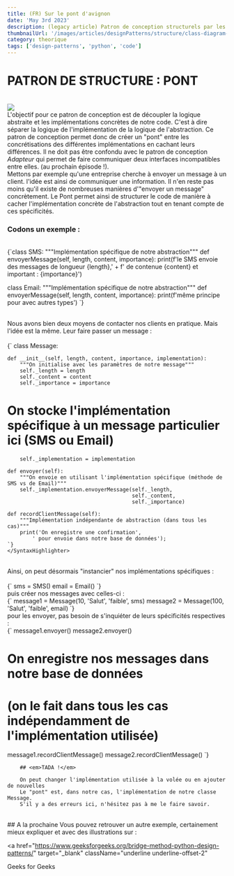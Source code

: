 ```yaml
---
title: (FR) Sur le pont d'avignon
date: 'May 3rd 2023'
description: (legacy article) Patron de conception structurels par les nuls
thumbnailUrl: '/images/articles/designPatterns/structure/class-diagram-bridge-method.png'
category: theorique
tags: ['design-patterns', 'python', 'code']
---
```


# PATRON DE STRUCTURE : PONT

<br />
<Image
  src={`/images/articles/designPatterns/structure/class-diagram-bridge-method.png`}
/>
<br />

<div>
  L'objectif pour ce patron de conception est de découpler la logique abstraite
  et les implémentations concrètes de notre code. C'est à dire séparer la
  logique de l'implémentation de la logique de l'abstraction. Ce patron de
  conception permet donc de créer un "pont" entre les concrétisations des
  différentes implémentations en cachant leurs différences. Il ne doit pas être
  confondu avec le patron de conception <em>Adapteur</em> qui permet de faire
  communiquer deux interfaces incompatibles entre elles. (au prochain épisode
  !).
  <br />
  Mettons par exemple qu'une entreprise cherche à envoyer un message à un
  client. l'idée est ainsi de communiquer une information. Il n'en reste pas
  moins qu'il existe de nombreuses manières d'"envoyer un message" concrètement.
  Le Pont permet ainsi de structurer le code de manière à cacher
  l'implémentation concrète de l'abstraction tout en tenant compte de ces
  spécificités.
</div>

### Codons un exemple :

<br />
<SyntaxHighlighter language="python">
{`class SMS:
	"""Implémentation spécifique de notre abstraction"""
	def envoyerMessage(self, length, content, importance):
		print(f'le SMS envoie des messages de longueur {length},' +
		f' de contenue {content} et important : {importance}')

class Email:
"""Implémentation spécifique de notre abstraction"""
def envoyerMessage(self, length, content, importance):
print(f'même principe pour avec autres types')
`}

</SyntaxHighlighter>
<br />

<div>
  Nous avons bien deux moyens de contacter nos clients en pratique. Mais l'idée
  est la même. Leur faire passer un message :
</div>

<br />
<SyntaxHighlighter language="python">
{`
class Message:

    def __init__(self, length, content, importance, implementation):
    	"""On initialise avec les paramètres de notre message"""
    	self._length = length
    	self._content = content
    	self._importance = importance

# On stocke l'implémentation spécifique à un message particulier ici (SMS ou Email)

    	self._implementation = implementation

    def envoyer(self):
    	"""On envoie en utilisant l'implémentation spécifique (méthode de SMS vs de Email)"""
    	self._implementation.envoyerMessage(self._length,
    										self._content,
    										self._importance)

    def recordClientMessage(self):
    	"""Implémentation indépendante de abstraction (dans tous les cas)"""
    	print('On enregistre une confirmation',
    		' pour envoie dans notre base de données');
    `}
    </SyntaxHighlighter>

<br />

<div>
  Ainsi, on peut désormais "instancier" nos implémentations spécifiques :
</div>

<br />
<SyntaxHighlighter language="python">
  {`
sms = SMS()
email = Email()
		`}
</SyntaxHighlighter>

<br />
puis créer nos messages avec celles-ci :
<br />

<SyntaxHighlighter language="python">
  {`
message1 = Message(10, 'Salut', 'faible', sms)
message2 = Message(100, 'Salut', 'faible', email)
		`}
</SyntaxHighlighter>

<br />
pour les envoyer, pas besoin de s'inquiéter de leurs spécificités respectives :
<br />

<SyntaxHighlighter language="python">
{`
message1.envoyer()
message2.envoyer()

# On enregistre nos messages dans notre base de données

# (on le fait dans tous les cas indépendamment de l'implémentation utilisée)

message1.recordClientMessage()
message2.recordClientMessage()
`}

</SyntaxHighlighter>

    	## <em>TADA !</em>

    	On peut changer l'implémentation utilisée à la volée ou en ajouter de nouvelles
    	Le "pont" est, dans notre cas, l'implémentation de notre classe Message.
    	S'il y a des erreurs ici, n'hésitez pas à me le faire savoir.

<br />
## A la prochaine
Vous pouvez retrouver un autre exemple, certainement mieux expliquer et avec des illustrations sur :

<a
  href="https://www.geeksforgeeks.org/bridge-method-python-design-patterns/"
  target="_blank"
  className="underline underline-offset-2"
>
  Geeks for Geeks
</a>

<br />
<br />
